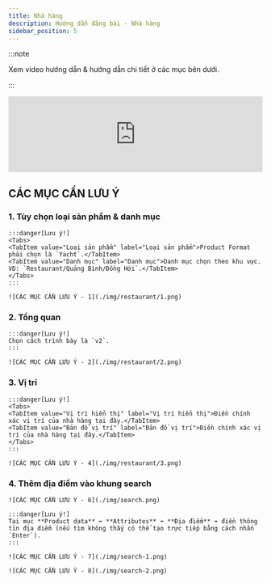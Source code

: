 ```yaml
---
title: Nhà hàng
description: Hướng dẫn đăng bài - Nhà hàng
sidebar_position: 5
---
```



:::note

Xem video hướng dẫn & hướng dẫn chi tiết ở các mục bên dưới.

:::

<iframe width="100%" style={{"aspect-ratio": "16 / 9"}} src="https://www.youtube.com/embed/plraw6fc7w8?si=v-_b90yT5TuyPPnQ" title="YouTube video player" frameborder="0" allow="accelerometer; autoplay; clipboard-write; encrypted-media; gyroscope; picture-in-picture; web-share" referrerpolicy="strict-origin-when-cross-origin" allowfullscreen></iframe>

## CÁC MỤC CẦN LƯU Ý

### 1. Tùy chọn loại sản phẩm & danh mục

    :::danger[Lưu ý!]
    <Tabs>
    <TabItem value="Loại sản phẩm" label="Loại sản phẩm">Product Format phải chọn là `Yacht`.</TabItem>
    <TabItem value="Danh mục" label="Danh mục">Danh mục chọn theo khu vực. VD: `Restaurant/Quảng Bình/Đồng Hới`.</TabItem>
    </Tabs>
    :::

    ![CÁC MỤC CẦN LƯU Ý - 1](./img/restaurant/1.png)

### 2. Tổng quan

    :::danger[Lưu ý!]
    Chọn cách trình bày là `v2`.
    :::

    ![CÁC MỤC CẦN LƯU Ý - 2](./img/restaurant/2.png)
    
### 3. Vị trí

    :::danger[Lưu ý!]
    <Tabs>
    <TabItem value="Vị trí hiển thị" label="Vị trí hiển thị">Điền chính xác vị trí của nhà hàng tại đây.</TabItem>
    <TabItem value="Bản đồ vị trí" label="Bản đồ vị trí">Điền chính xác vị trí của nhà hàng tại đây.</TabItem>
    </Tabs>
    :::

    ![CÁC MỤC CẦN LƯU Ý - 4](./img/restaurant/3.png)

### 4. Thêm địa điểm vào khung search

    ![CÁC MỤC CẦN LƯU Ý - 6](./img/search.png)

    :::danger[Lưu ý!]
    Tại mục **Product data** ➡️ **Attributes** ➡️ **Địa điểm** ➡️ điền thông tin địa điểm (nếu tìm không thấy có thể tạo trực tiếp bằng cách nhấn `Enter`).
    :::

    ![CÁC MỤC CẦN LƯU Ý - 7](./img/search-1.png)

    ![CÁC MỤC CẦN LƯU Ý - 8](./img/search-2.png)